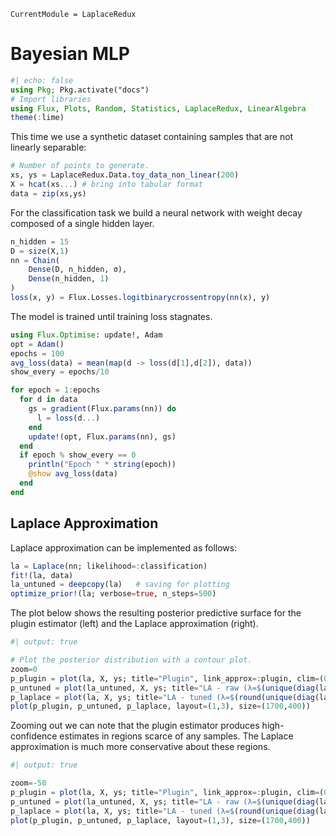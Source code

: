 ```@meta
CurrentModule = LaplaceRedux
```

# Bayesian MLP

```julia
#| echo: false
using Pkg; Pkg.activate("docs")
# Import libraries
using Flux, Plots, Random, Statistics, LaplaceRedux, LinearAlgebra
theme(:lime)
```

This time we use a synthetic dataset containing samples that are not linearly separable:

```julia
# Number of points to generate.
xs, ys = LaplaceRedux.Data.toy_data_non_linear(200)
X = hcat(xs...) # bring into tabular format
data = zip(xs,ys)
```

For the classification task we build a neural network with weight decay composed of a single hidden layer.

```julia
n_hidden = 15
D = size(X,1)
nn = Chain(
    Dense(D, n_hidden, σ),
    Dense(n_hidden, 1)
)  
loss(x, y) = Flux.Losses.logitbinarycrossentropy(nn(x), y) 
```

The model is trained until training loss stagnates.

```julia
using Flux.Optimise: update!, Adam
opt = Adam()
epochs = 100
avg_loss(data) = mean(map(d -> loss(d[1],d[2]), data))
show_every = epochs/10

for epoch = 1:epochs
  for d in data
    gs = gradient(Flux.params(nn)) do
      l = loss(d...)
    end
    update!(opt, Flux.params(nn), gs)
  end
  if epoch % show_every == 0
    println("Epoch " * string(epoch))
    @show avg_loss(data)
  end
end
```

## Laplace Approximation

Laplace approximation can be implemented as follows:

```julia
la = Laplace(nn; likelihood=:classification)
fit!(la, data)
la_untuned = deepcopy(la)   # saving for plotting
optimize_prior!(la; verbose=true, n_steps=500)
```

The plot below shows the resulting posterior predictive surface for the plugin estimator (left) and the Laplace approximation (right).

```julia
#| output: true

# Plot the posterior distribution with a contour plot.
zoom=0
p_plugin = plot(la, X, ys; title="Plugin", link_approx=:plugin, clim=(0,1))
p_untuned = plot(la_untuned, X, ys; title="LA - raw (λ=$(unique(diag(la_untuned.P₀))[1]))", clim=(0,1), zoom=zoom)
p_laplace = plot(la, X, ys; title="LA - tuned (λ=$(round(unique(diag(la.P₀))[1],digits=2)))", clim=(0,1), zoom=zoom)
plot(p_plugin, p_untuned, p_laplace, layout=(1,3), size=(1700,400))
```

Zooming out we can note that the plugin estimator produces high-confidence estimates in regions scarce of any samples. The Laplace approximation is much more conservative about these regions.

```julia
#| output: true

zoom=-50
p_plugin = plot(la, X, ys; title="Plugin", link_approx=:plugin, clim=(0,1))
p_untuned = plot(la_untuned, X, ys; title="LA - raw (λ=$(unique(diag(la_untuned.P₀))[1]))", clim=(0,1), zoom=zoom)
p_laplace = plot(la, X, ys; title="LA - tuned (λ=$(round(unique(diag(la.P₀))[1],digits=2)))", clim=(0,1), zoom=zoom)
plot(p_plugin, p_untuned, p_laplace, layout=(1,3), size=(1700,400))
```

